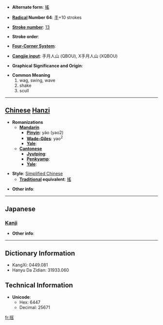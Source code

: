 * '''Alternate form''': [[搖]]

* '''[[Wiktionary:Chinese radical index| Radical]] Number 64''': [[Wiktionary:Chinese radical index 手|手]]+10 strokes

* '''[[Wiktionary:Chinese total strokes index|Stroke number]]''': [[Wiktionary:Chinese total strokes index 13|13]]

* '''Stroke order''': 

* '''[[Wiktionary:Chinese four corner index|Four-Corner System]]''': 

* '''[[Wiktionary:Chinese Cangjie index|Cangjie input]]''': 手月人山 (QBOU), X手月人山 (XQBOU)

* '''Graphical Significance and Origin''': 

* '''Common Meaning'''
*#wag, swing, wave
*# shake
*# scull


----

== [[Chinese]] [[Hanzi]] ==

* '''Romanizations'''
** '''[[Mandarin]]'''
*** '''[[Pinyin]]''': yáo (yao2)
*** '''[[Wade-Giles]]''': yao<sup>2</sup>
*** '''[[Yale]]''': 
** '''[[Cantonese]]'''
*** '''[[Jyutping]]''':
*** '''[[Penkyamp]]''': 
*** '''[[Yale]]''': 

* '''Style''': [[Simplified Chinese]] 
** '''[[Traditional Chinese|Traditional]] equivalent''': [[搖]]

* '''Other info''': 

----

==Japanese==
===[[Kanji]]===
{{kanji|on readings=[[よう]] (yō)|kun readings=[[ゆする]] (yusuru), [[ゆれる]] (yureru), [[ゆすぶる]] (yusuburu)}}

* '''Other info''':  

----

== Dictionary Information ==

* KangXi: 0449.081
* Hanyu Da Zidian: 31933.060

== Technical Information ==

* '''Unicode''':
** Hex: 6447
** Decimal: 25671

[[fr:摇]]